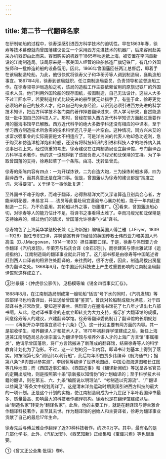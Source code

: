 ```yaml
---
---
---
```

title: 第二节一代翻译名家
---



在研制轮船的过程中，徐寿深感引进西方科学技术的迫切性。早在1863年春，徐寿等技术幕僚就向曾国藩建议设立一个采用西方先进技术的机器厂，后来容闳赴美采办机器即由此而来。容闳购买的机器于1865年秋运抵上海，被安置在李鸿章新设的江南制造局。该局原来是一家美国人经营的轮船修造厂旗记铁厂，有几位外国技师和一批修造轮船的设备留用。因此，1866年曾国藩回任两江总督后，即着手在该局制造轮船。为此，他很快就将徐寿父子和华蘅芳等人调到制造局，襄助造船事宜。1867年4月，徐寿到该局就职，任江南制造局委员，负责领导和监督造船工作。在徐寿领导沪局造船之初，该局的造船工作主要依赖留用的原旗记铁厂的外国技术人员。他们利用外国轮船的现存图纸，按图制造，自己无法设计。这些人大多不过工匠水平，若要制造样式比较先进的船型就无处措手了。有鉴于此，徐寿更觉必须培养自己的技术人才。他以自己的亲身经验，认识到必须引进西方先进的科学技术知识，把西方科学技术各门类的著作择要翻译过来，供人学习研究，自然能造就一批中国自己的科技人才。那时，曾经在输入西方近代科学知识方面起过重要作用的墨海书馆早已解散。西方近代科学的绝大多数学科还没有相应的中译本，至于学习西方制造技术所急需的技术科学还几乎是一片空白。这种情况，同方兴未艾的求富求强事业的实际需要是太不相适应了。可是洋务派的代表人物却急功近利，急于购买和仿造洋枪洋炮和轮船，还没有将科技知识的引进和科技人才的培养纳入其议事日程上来。经过慎重的考虑，徐寿建议在江南制造局设立翻译馆，专门翻译西方科学技术著作。他的这一设想得到了该局负责人冯焌光和沈保靖的支持。为了争取曾国藩的支持，徐寿起草了一个条陈，由冯、沈转呈曾氏。

徐寿的条陈内容有四点：一为开煤炼铁，二为自造大炮，三为操练轮船水师，四为翻译西书，而其真意还是在第四事。但是，曾国藩认为徐寿的建议都是“揣度之词，未得要领”。关于译书一事他批复道：

至外国书不难于购求，而难于翻译，必得熟精洋文而又深谙算造且别具会心者，方能阐明秘要，未易言耳……该员等此番赴局宜遵谕专心襄办轮船，能于一年内赶速制造一二只，乃不负委用。其轮船以外之事，勿蘧推广。③看来，曾国藩造船心切，对徐寿等人的能力估计不足，将译书之事看得太难了。幸而冯焌光和沈保靖是支持徐寿的，经过他们的请求，曾国藩允许徐寿“小试”译书。

徐寿物色了上海英华学塾校长兼《上海新报》编辑英国人傅兰雅（J.Fryer，1839—1928）担任专职口译，并聘请富有译书经验的英国传教士伟烈亚力和美国人玛高温（D.J.Macgowan，1814—1893）担任兼职口译。于是，徐寿与伟烈亚力合作翻译《汽机发轫》，华蘅芳与玛氏合译《金石识别》，而徐建寅与傅兰雅试译《运规指约》，江南制造局的翻译事业就此开始了。这几部书都是由徐寿等中国笔述者赶到西人口译者的租界住处翻译的，来往费时，很不方便，因此，制造局拨出房屋作为翻译之处。1868年6月，在中国近代科技史上产生过重要影响的江南制造局翻译馆就这样成立了。

③孙景康：《仲虎徐公家传》，见杨模等编《锡金四哲事实汇存》。

1868年8月，在江南制造局制成第一艘轮船“恬吉”号下水的同时，《汽机发轫》等四部译书也均告译出，并呈送给曾国藩“鉴赏”。曾氏对轮船制成极为满意，对于四部译书也非常欣赏。要知道李善兰、伟烈亚力在墨海书馆花了七八年才译出七八部书啊。从此，他对译书事业的态度立即转变为大力支持，指示扩大翻译馆的规模，同意徐寿等人的建议，兴建翻译学馆。徐寿等翻译委员制订了翻译馆的长期规划——《再拟开办学馆事宜章程十六条》①。这一计划主要有两方面的内容。其一是招收学生，培养翻译人才和技术人才。1870年初翻译学馆建成之后，新任上海道兼江南制造局总办涂宗瀛认为翻译学馆与培养外语人才的上海广方言馆“事属相类”，他请示曾国藩后，将广方言馆搬进了新落成的翻译馆，结果徐寿等人的科学教育计划化为了泡影。不过，这一计划的另一半内容，即译书计划基本上得到了落实。如按照第七条“测经纬以利行船”，此后每年即由贾步纬编译《航海通书》；据第八条“译舆图以参实测”，李凤苞等编译了世界地图纸、中国沿海海道图和长江图等几种地图；而《西国近事汇编》、《西国近事》和《翻译新闻纸》等送呈各省官员的定期出版物，则是按照第十条“录新报以知情伪”的计划编译的；至于科学技术书籍的翻译，则在第五、六、九条“编图说以明理法”、“考制造以究源流”、“广翻译以益闻见”等条文中规划周详了。这是清末洋务运动时期我国引进西方科技的最大的一项计划。正是这个计划的实施，使江南制造局成为十九世纪下半叶我国译书最多、质量最高、影响最大的科技著作编译机构。徐寿也是在翻译馆建成以后，由“制造名家”转变为“翻译名家”。此后，他的主要工作，就是在翻译馆与傅兰雅合作翻译科技著作，直至其去世。作为翻译馆的创始人和主要译者，徐寿为翻译事业贡献了自己的最后17年生命。

徐寿先后与傅兰雅合作翻译了近30种科技著作，约250万字。其中，最有名的是几部化学书，此外，《汽机发轫》、《西艺知新》正续集和《宝藏兴焉》等也很重要。

①《曾文正公全集·批牍》卷6。